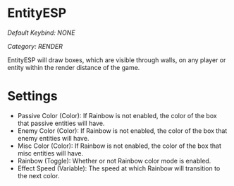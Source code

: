 # EntityESP
*Default Keybind: NONE*

*Category: RENDER*

EntityESP will draw boxes, which are visible through walls, on any player or entity within the render distance of the game.

# Settings
 - Passive Color (Color): If Rainbow is not enabled, the color of the box that passive entities will have.
 - Enemy Color (Color): If Rainbow is not enabled, the color of the box that enemy entities will have.
 - Misc Color (Color): If Rainbow is not enabled, the color of the box that misc entities will have.
 - Rainbow (Toggle): Whether or not Rainbow color mode is enabled.
 - Effect Speed (Variable): The speed at which Rainbow will transition to the next color.